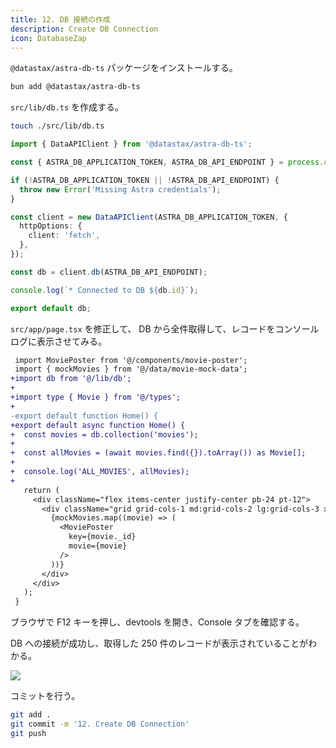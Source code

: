 ```yaml
---
title: 12. DB 接続の作成
description: Create DB Connection
icon: DatabaseZap
---
```


`@datastax/astra-db-ts` パッケージをインストールする。

```bash title="Terminal"
bun add @datastax/astra-db-ts
```

`src/lib/db.ts` を作成する。

```bash title="Terminal"
touch ./src/lib/db.ts
```

```ts title="src/lib/db.ts"
import { DataAPIClient } from '@datastax/astra-db-ts';

const { ASTRA_DB_APPLICATION_TOKEN, ASTRA_DB_API_ENDPOINT } = process.env;

if (!ASTRA_DB_APPLICATION_TOKEN || !ASTRA_DB_API_ENDPOINT) {
  throw new Error('Missing Astra credentials');
}

const client = new DataAPIClient(ASTRA_DB_APPLICATION_TOKEN, {
  httpOptions: {
    client: 'fetch',
  },
});

const db = client.db(ASTRA_DB_API_ENDPOINT);

console.log(`* Connected to DB ${db.id}`);

export default db;
```

`src/app/page.tsx` を修正して、
DB から全件取得して、レコードをコンソールログに表示させてみる。

```diff title="src/app/page.tsx"
 import MoviePoster from '@/components/movie-poster';
 import { mockMovies } from '@/data/movie-mock-data';
+import db from '@/lib/db';
+
+import type { Movie } from '@/types';
+
-export default function Home() {
+export default async function Home() {
+  const movies = db.collection('movies');
+
+  const allMovies = (await movies.find({}).toArray()) as Movie[];
+
+  console.log('ALL_MOVIES', allMovies);
+
   return (
     <div className="flex items-center justify-center pb-24 pt-12">
       <div className="grid grid-cols-1 md:grid-cols-2 lg:grid-cols-3 xl:grid-cols-4 gap-10">
         {mockMovies.map((movie) => (
           <MoviePoster
             key={movie._id}
             movie={movie}
           />
         ))}
       </div>
     </div>
   );
 }
```

ブラウザで F12 キーを押し、devtools を開き、Console タブを確認する。

DB への接続が成功し、取得した 250 件のレコードが表示されていることがわかる。

![](/02-hands-on/02-movie-recommendations-app/12_create_db_connection/client_console_logs_of_all_movies_records.png)

コミットを行う。

```bash title="Terminal"
git add .
git commit -m '12. Create DB Connection'
git push
```
